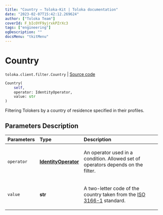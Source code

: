 ```yaml
---
title: "Country — Toloka-Kit | Toloka documentation"
date: "2023-02-07T15:42:12.269624"
author: ["Toloka Team"]
coverId: F_bIcOYF9yjrxkPZrXc3
tags: ["engineering"]
ogDescription: ""
docsMenu: "tkitMenu"
---
```


# Country
`toloka.client.filter.Country` | [Source code](https://github.com/Toloka/toloka-kit/blob/v1.1.3/src/client/filter.py#L270)

```python
Country(
    self,
    operator: IdentityOperator,
    value: str
)
```

Filtering Tolokers by a country of residence specified in their profiles.

## Parameters Description

| Parameters | Type | Description |
| :----------| :----| :-----------|
`operator`|**[IdentityOperator](/docs/toloka-kit/reference/toloka.client.primitives.operators.IdentityOperator)**|<p>An operator used in a condition. Allowed set of operators depends on the filter.</p>
`value`|**str**|<p>A two-letter code of the country taken from the [ISO 3166-1](https://en.wikipedia.org/wiki/ISO_3166-1_alpha-2) standard.</p>
